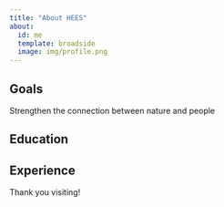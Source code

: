 ```yaml
---
title: "About HEES"
about:
  id: me
  template: broadside
  image: img/profile.png
---
```


:::{#me}

## Goals

Strengthen the connection between nature and people


## Education

## Experience

:::

Thank you visiting!
